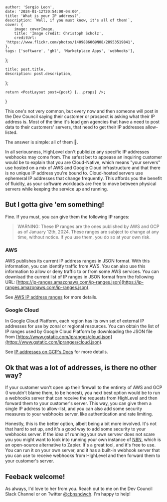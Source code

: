 


    author: 'Sergio Leon',
    date: '2024-01-12T20:54:00-04:00',
    title: 'What is your IP address?',
    description: `Well, if you must know, it's all of them!`,
    cover: {
        image: coverImage,
        title: 'Image credit: Christoph Scholz',
        creditUrl: 'https://www.flickr.com/photos/140988606@N08/28953519841',
    },
    tags: ['software', 'ghl', 'Marketplace Apps', 'webhooks'],
};

    title: post.title,
    description: post.description,
};

    return <PostLayout post={post} {...props} />;
}

This one's not very common, but every now and then someone will post in the Dev Council saying their customer or prospect is asking what their IP address is. Most of the time it's lead gen agencies that have a need to post data to their customers' servers, that need to get their IP addresses allow-listed.

The answer is simple: all of them 🤣.

In all seriousness, HighLevel don't publicize any specific IP addresses webhooks may come from. The safest bet to appease an inquiring customer would be to explain that you are Cloud-Native, which means "your servers" use hosted on a mix of AWS and Google Cloud infrastructure and that there is no unique IP address you're bound to. Cloud-hosted servers use ephemeral IP addresses that change frequently. This affords you the benefit of fluidity, as your software workloads are free to move between physical servers while keeping the service up and running.

## But I gotta give 'em something!

Fine. If you must, you can give them the following IP ranges:

> WARNING: These IP ranges are the ones published by AWS and GCP as of January 12th, 2024. These ranges are subject to change at any time, without notice. If you use them, you do so at your own risk.

### AWS

AWS publishes its current IP address ranges in JSON format. With this information, you can identify traffic from AWS. You can also use this information to allow or deny traffic to or from some AWS services. You can download the current list of IP ranges in JSON format from the following URL: [https://ip-ranges.amazonaws.com/ip-ranges.json](https://ip-ranges.amazonaws.com/ip-ranges.json).

See [AWS IP address ranges](https://docs.aws.amazon.com/vpc/latest/userguide/aws-ip-ranges.html) for more details.

### Google Cloud

In Google Cloud Platform, each region has its own set of external IP addresses for use by zonal or regional resources. You can obtain the list of IP ranges used by Google Cloud Platform by downloading the JSON file from [https://www.gstatic.com/ipranges/cloud.json](https://www.gstatic.com/ipranges/cloud.json).

See [IP addresses on GCP's Docs](https://cloud.google.com/vpc/docs/ip-addresses) for more details.

## Ok that was a lot of addresses, is there no other way?

If your customer won't open up their firewall to the entirety of AWS and GCP (I wouldn't blame them, to be honest), you next best option would be to run a webhooks server that can receive the requests from HighLevel and then forward them to your customer's server. This way, you can give them a single IP address to allow-list, and you can also add some security measures to your webhooks server, like authentication and rate limiting.

Honestly, this is the better option, albeit being a bit more involved. It's not that hard to set up, and it's a good way to add some security to your webhooks server. If the idea of running your own servevr does not scare you you might want to look into running your own instance of [N8N](https://n8n.io/), which is an open-source alternative to Zapier. It's a great tool, and it's free to use. You can run it on your own server, and it has a built-in webhook server that you can use to receive webhooks from HighLevel and then forward them to your customer's server.

## Feeback welcome!

As always, I'd love to her from you. Reach out to me on the Dev Council Slack Channel or on Twitter [@cbnsndwch](https://twitter.com/cbnsndwch). I'm happy to help!
